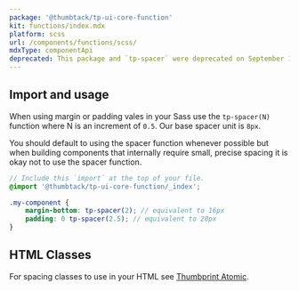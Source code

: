 ```yaml
---
package: '@thumbtack/tp-ui-core-function'
kit: functions/index.mdx
platform: scss
url: /components/functions/scss/
mdxType: componentApi
deprecated: This package and `tp-spacer` were deprecated on September 11 in favor of margin and padding classes from [Thumbprint Atomic](/atomic/) or tokens from [Thumbprint Tokens](/tokens/#section-space).
---
```


## Import and usage

When using margin or padding vales in your Sass use the `tp-spacer(N)` function where N is an increment of `0.5`. Our base spacer unit is `8px`.

You should default to using the spacer function whenever possible but when building components that internally require small, precise spacing it is okay not to use the spacer function.

```scss
// Include this `import` at the top of your file.
@import '@thumbtack/tp-ui-core-function/_index';

.my-component {
    margin-bottom: tp-spacer(2); // equivalent to 16px
    padding: 0 tp-spacer(2.5); // equivalent to 20px
}
```

## HTML Classes

For spacing classes to use in your HTML see [Thumbprint Atomic](/atomic/).
